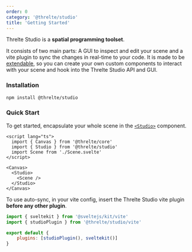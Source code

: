 ```yaml
---
order: 0
category: '@threlte/studio'
title: 'Getting Started'
---
```



Threlte Studio is a **spatial programming toolset**.

It consists of two main parts: A GUI to inspect and edit your scene and a
vite plugin to sync the changes in real-time to your code. It is made to be
[extendable](/reference/studio/authoring-extensions), so you can create your own custom
components to interact with your scene and hook into the Threlte Studio API and
GUI.

<Example
	path="studio/getting-started"
	hideStackblitz
	hideCode
	previewClass="!aspect-[4/3.2] !h-auto"
/>

### Installation

```bash copy
npm install @threlte/studio
```

### Quick Start

To get started, encapsulate your whole scene in the [`<Studio>`](/reference/studio/studio) component.

```svelte title=App.svelte {3,8,10}+
<script lang="ts">
  import { Canvas } from '@threlte/core'
  import { Studio } from '@threlte/studio'
  import Scene from './Scene.svelte'
</script>

<Canvas>
  <Studio>
    <Scene />
  </Studio>
</Canvas>
```

To use auto-sync, in your vite config, insert the Threlte Studio vite plugin
**before any other plugin**.

```js title=vite.config.js {2}+ {5}m
import { sveltekit } from '@sveltejs/kit/vite'
import { studioPlugin } from '@threlte/studio/vite'

export default {
	plugins: [studioPlugin(), sveltekit()]
}
```
